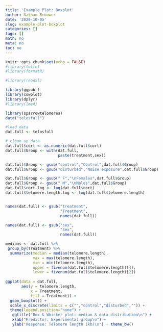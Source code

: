 ```yaml
---
title: 'Example Plot: Boxplot'
author: Nathan Brouwer
date: '2020-10-05'
slug: example-plot-boxplot
categories: []
tags: []
math: no
meta: no
toc: no
---
```



<!--more-->



```r
knitr::opts_chunk$set(echo = FALSE)
#library(tufte)
#library(formatR)

#library(readxl)

library(ggpubr)
library(cowplot)
library(dplyr)
#library(lme4)

library(sparrowtelomeres)
data("telosfull")

#load data
dat.full <- telosfull

# clean up data
dat.full$cort <- as.numeric(dat.full$cort)
dat.full$Group <- with(dat.full,
                       paste(treatment,sex))

dat.full$Group <- gsub("control","Control",dat.full$Group)
dat.full$Group <- gsub("disturbed","Noise exposure",dat.full$Group)

dat.full$Group <- gsub(" F","\nFemales",dat.full$Group)
dat.full$Group <- gsub(" M","\nMales",dat.full$Group)
dat.full$cort.log <- log(dat.full$cort)
dat.full$telomere.length.log <- log(dat.full$telomere.length)


names(dat.full) <- gsub("treatment",
                        "Treatment",
                        names(dat.full))

names(dat.full) <- gsub("sex",
                        "Sex",
                        names(dat.full))
```




```r


medians <- dat.full %>%
 group_by(Treatment) %>%
  summarize(median = median(telomere.length),
            max = max(telomere.length),
            min = min(telomere.length),
            upper = fivenum(dat.full$telomere.length)[4],
            lower = fivenum(dat.full$telomere.length)[2])
  
ggplot(data = dat.full,
       aes(y = telomere.length,
           x = Treatment,
           fill = Treatment)) +
  geom_boxplot() +
  scale_x_discrete(limits = c("","control","disturbed","")) +
  theme(legend.position="none") +
   ggtitle("Box & Whisker plot: median & data distribution\n") +
   xlab("Predictor: Experimental group\n") +
   ylab("Response: Telomere length (kb)\n") + theme_bw()
```

